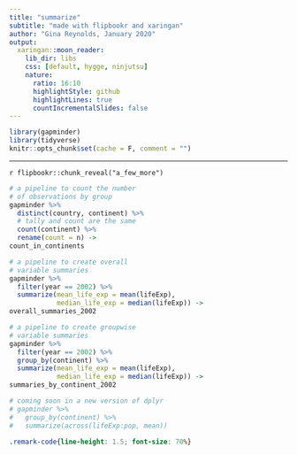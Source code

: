 ```yaml
---
title: "summarize"
subtitle: "made with flipbookr and xaringan"
author: "Gina Reynolds, January 2020"
output:
  xaringan::moon_reader:
    lib_dir: libs
    css: [default, hygge, ninjutsu]
    nature:
      ratio: 16:10
      highlightStyle: github
      highlightLines: true
      countIncrementalSlides: false
---
```


```r
library(gapminder)
library(tidyverse)
knitr::opts_chunk$set(cache = F, comment = "")
```


---

`r flipbookr::chunk_reveal("a_few_more")`

```r
# a pipeline to count the number 
# of observations by group
gapminder %>%
  distinct(country, continent) %>% 
  # tally and count are the same
  count(continent) %>% 
  rename(count = n) ->
count_in_continents

# a pipeline to create overall 
# variable summaries
gapminder %>%
  filter(year == 2002) %>% 
  summarize(mean_life_exp = mean(lifeExp),
            median_life_exp = median(lifeExp)) ->
overall_summaries_2002

# a pipeline to create groupwise
# variable summaries
gapminder %>%
  filter(year == 2002) %>% 
  group_by(continent) %>% 
  summarize(mean_life_exp = mean(lifeExp),
            median_life_exp = median(lifeExp)) ->
summaries_by_continent_2002

# coming soon in a new version of dplyr
# gapminder %>% 
#   group_by(continent) %>% 
#   summarize(across(lifeExp:pop, mean))
```



```css
.remark-code{line-height: 1.5; font-size: 70%}
```
